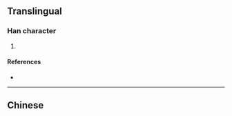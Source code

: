 {{character info/new}}
{{also|瑒}}
==Translingual==

===Han character===
{{Han char|rn=96|rad=玉|as=03|sn=7|four=|canj=MGNSH|ids=⿰𤣩𠃓}}

# {{defn|Han|sort=玉03}}

====References====
* {{Han ref|kx=0727.251|hdz=21102.161|uh=739A|ud=29594}}

----

==Chinese==
{{zh-see|瑒}}